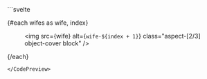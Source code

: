 <CodePreview>
```svelte
<script>
const wifes = [
    "https://i.pinimg.com/736x/d5/f8/fd/d5f8fd1c39eaed2bfabf95a3dcbc8cfc.jpg",
    "https://i.pinimg.com/736x/04/89/75/04897577225e3155d507b05dd8a35e17.jpg",
    "https://i.pinimg.com/736x/6e/3e/dd/6e3edd809c73af19bef6ed7d648d00ee.jpg"
];
</script>

{#each wifes as wife, index}
    <div class="cardo relative w-[25rem] p-0 rounded-2xl overflow-hidden shadow-md outline-0 cursor-pointer group">
        <figure>
            <img src={wife} alt={`wife-${index + 1}`} class="aspect-[2/3] object-cover block" />
        </figure>
    </div>
{/each}

```
</CodePreview>
